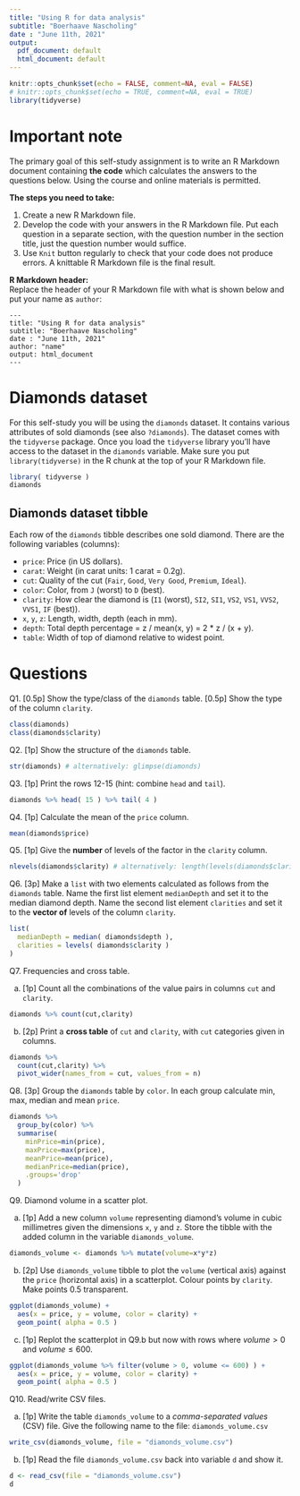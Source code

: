 ```yaml
---
title: "Using R for data analysis"
subtitle: "Boerhaave Nascholing"
date : "June 11th, 2021"
output:
  pdf_document: default
  html_document: default
---
```


```r
knitr::opts_chunk$set(echo = FALSE, comment=NA, eval = FALSE)
# knitr::opts_chunk$set(echo = TRUE, comment=NA, eval = TRUE)
library(tidyverse)
```

# Important note

The primary goal of this self-study assignment is to write an R Markdown document containing **the code** which calculates the answers to the questions below. Using the course and online materials is permitted. 

**The steps you need to take:**  

1. Create a new R Markdown file.
2. Develop the code with your answers in the R Markdown file. Put each question in a separate section, with the question number in the section title, just the question number would suffice.
3. Use `Knit` button regularly to check that your code does not produce errors. A knittable R Markdown file is the final result.

**R Markdown header:**  
Replace the header of your R Markdown file with what is shown below and put your name as `author`:

    ---
    title: "Using R for data analysis"
    subtitle: "Boerhaave Nascholing"
    date : "June 11th, 2021"
    author: "name"
    output: html_document
    ---

# Diamonds dataset

For this self-study you will be using the `diamonds` dataset. It contains various attributes of sold diamonds (see also `?diamonds`). The dataset comes with the `tidyverse` package. Once you load the `tidyverse` library you'll have access to the dataset in the `diamonds` variable. Make sure you put `library(tidyverse)` in the R chunk at the top of your R Markdown file.

```r
library( tidyverse )
diamonds
```

## Diamonds dataset tibble

Each row of the `diamonds` tibble describes one sold diamond. There are the following variables (columns):

- `price`: Price (in US dollars).
- `carat`: Weight (in carat units: 1 carat = 0.2g).
- `cut`: Quality of the cut (`Fair`, `Good`, `Very Good`, `Premium`, `Ideal`).
- `color`: Color, from `J` (worst) to `D` (best).
- `clarity`: How clear the diamond is (`I1` (worst), `SI2`, `SI1`, `VS2`, `VS1`, `VVS2`, `VVS1`, `IF` (best)).
- `x`, `y`, `z`: Length, width, depth (each in mm).
- `depth`: Total depth percentage = z / mean(x, y) = 2 * z / (x + y).
- `table`: Width of top of diamond relative to widest point.

# Questions

Q1. [0.5p] Show the type/class of the `diamonds` table. [0.5p] Show the type of the column `clarity`.

```r
class(diamonds)
class(diamonds$clarity)
```

Q2. [1p] Show the structure of the `diamonds` table.

```r
str(diamonds) # alternatively: glimpse(diamonds)
```

Q3. [1p] Print the rows 12-15 (hint: combine `head` and `tail`).

```r
diamonds %>% head( 15 ) %>% tail( 4 )
```

Q4. [1p] Calculate the mean of the `price` column.

```r
mean(diamonds$price)
```

Q5. [1p] Give the **number** of levels of the factor in the `clarity` column.

```r
nlevels(diamonds$clarity) # alternatively: length(levels(diamonds$clarity))
```

Q6. [3p] Make a `list` with two elements calculated as follows from the `diamonds` table. Name the first list element `medianDepth` and set it to the median diamond depth. Name the second list element `clarities` and set it to the **vector of** levels of the column `clarity`.

```r
list(
  medianDepth = median( diamonds$depth ),
  clarities = levels( diamonds$clarity )
)
```

Q7. Frequencies and cross table.

a) [1p] Count all the combinations of the value pairs in columns `cut` and `clarity`.

```r
diamonds %>% count(cut,clarity)
```

b) [2p] Print a **cross table** of `cut` and `clarity`, with `cut` categories given in columns.

```r
diamonds %>%  
  count(cut,clarity) %>%  
  pivot_wider(names_from = cut, values_from = n)
```

Q8. [3p] Group the `diamonds` table by `color`. In each group calculate min, max, median and mean `price`.

```r
diamonds %>%
  group_by(color) %>%
  summarise(
    minPrice=min(price),
    maxPrice=max(price),
    meanPrice=mean(price),
    medianPrice=median(price),
    .groups='drop' 
  )
```

Q9. Diamond volume in a scatter plot.

a) [1p] Add a new column `volume` representing diamond's volume in cubic millimetres given the dimensions `x`, `y` and `z`. Store the tibble with the added column in the variable `diamonds_volume`.

```r
diamonds_volume <- diamonds %>% mutate(volume=x*y*z)
```

b) [2p] Use `diamonds_volume` tibble to plot the `volume` (vertical axis) against the `price` (horizontal axis) in a scatterplot. Colour points by `clarity`. Make points 0.5 transparent.

```r
ggplot(diamonds_volume) +
  aes(x = price, y = volume, color = clarity) +
  geom_point( alpha = 0.5 )
```

c) [1p] Replot the scatterplot in Q9.b but now with rows where $volume>0$ and $volume\leq600$.  

```r
ggplot(diamonds_volume %>% filter(volume > 0, volume <= 600) ) +
  aes(x = price, y = volume, color = clarity) +
  geom_point( alpha = 0.5 )
```


Q10. Read/write CSV files.

a) [1p] Write the table `diamonds_volume` to a *comma-separated values* (CSV) file. Give the following name to the file: `diamonds_volume.csv`

```r
write_csv(diamonds_volume, file = "diamonds_volume.csv")
```

b) [1p] Read the file `diamonds_volume.csv` back into variable `d` and show it.

```r
d <- read_csv(file = "diamonds_volume.csv")
d
```
